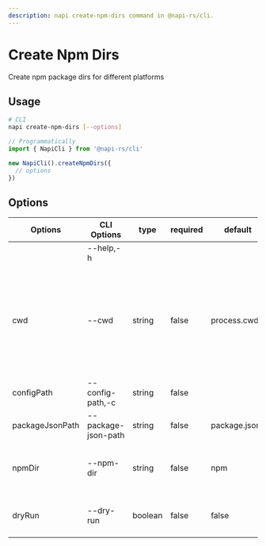 ```yaml
---
description: napi create-npm-dirs command in @napi-rs/cli.
---
```


# Create Npm Dirs


Create npm package dirs for different platforms

## Usage

```sh
# CLI
napi create-npm-dirs [--options]
```

```typescript
// Programmatically
import { NapiCli } from '@napi-rs/cli'

new NapiCli().createNpmDirs({
  // options
})
```

## Options

| Options         | CLI Options         | type    | required | default        | description                                                                                                        |
| --------------- | ------------------- | ------- | -------- | -------------- | ------------------------------------------------------------------------------------------------------------------ |
|                 | --help,-h           |         |          |                | get help                                                                                                           |
| cwd             | --cwd               | string  | false    | process.cwd()  | The working directory of where napi command will be executed in, all other paths options are relative to this path |
| configPath      | --config-path,-c    | string  | false    |                | Path to <Green>napi</Green> config json file                                                                      |
| packageJsonPath | --package-json-path | string  | false    | <Green>package.json</Green> | Path to <Green>package.json</Green>                                                                               |
| npmDir          | --npm-dir           | string  | false    | <Green>npm</Green>          | Path to the folder where the npm packages put                                                                      |
| dryRun          | --dry-run           | boolean | false    | false          | Dry run without touching file system                                                                               |